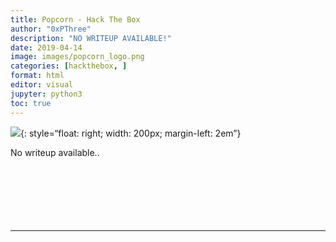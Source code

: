 ```yaml
---
title: Popcorn - Hack The Box
author: "0xPThree"
description: "NO WRITEUP AVAILABLE!"
date: 2019-04-14
image: images/popcorn_logo.png
categories: [hackthebox, ]
format: html
editor: visual
jupyter: python3
toc: true
---
```


![](images/popcorn_logo.png){: style="float: right; width: 200px; margin-left: 2em"}

No writeup available..<br><br><br><br><br><br><br>

----------------
